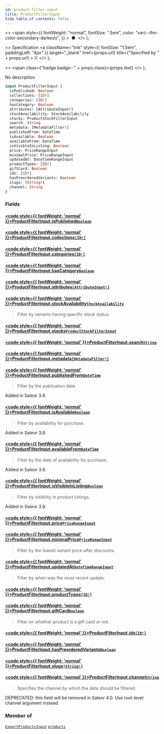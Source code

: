 ```yaml
---
id: product-filter-input
title: ProductFilterInput
hide_table_of_contents: false
---
```


  <>
    <span
      style={{
        fontWeight: "normal",
        fontSize: ".5em",
        color: "var(--ifm-color-secondary-darkest)",
      }}
    >
      &nbsp;●&nbsp;
    </span>
  </>
);

  <>
    Specification
    <a
      className="link"
      style={{ fontSize: "1.5em", paddingLeft: "4px" }}
      target="\_blank"
      href={props.url}
      title={"Specified by " + props.url}
    >
      ⎘
    </a>
  </>
);

  <>
    <span class={"badge badge--" + props.class}>{props.text}</span>
  </>
);

No description

```graphql
input ProductFilterInput {
  isPublished: Boolean
  collections: [ID!]
  categories: [ID!]
  hasCategory: Boolean
  attributes: [AttributeInput!]
  stockAvailability: StockAvailability
  stocks: ProductStockFilterInput
  search: String
  metadata: [MetadataFilter!]
  publishedFrom: DateTime
  isAvailable: Boolean
  availableFrom: DateTime
  isVisibleInListing: Boolean
  price: PriceRangeInput
  minimalPrice: PriceRangeInput
  updatedAt: DateTimeRangeInput
  productTypes: [ID!]
  giftCard: Boolean
  ids: [ID!]
  hasPreorderedVariants: Boolean
  slugs: [String!]
  channel: String
}
```

### Fields

#### [<code style={{ fontWeight: 'normal' }}>ProductFilterInput.<b>isPublished</b></code>](#)<Bullet />[`Boolean`](../../api-reference/scalars/boolean) <Badge class="secondary" text="scalar"/>

>

#### [<code style={{ fontWeight: 'normal' }}>ProductFilterInput.<b>collections</b></code>](#)<Bullet />[`[ID!]`](../../api-reference/scalars/id) <Badge class="secondary" text="list"/> <Badge class="secondary" text="scalar"/>

>

#### [<code style={{ fontWeight: 'normal' }}>ProductFilterInput.<b>categories</b></code>](#)<Bullet />[`[ID!]`](../../api-reference/scalars/id) <Badge class="secondary" text="list"/> <Badge class="secondary" text="scalar"/>

>

#### [<code style={{ fontWeight: 'normal' }}>ProductFilterInput.<b>hasCategory</b></code>](#)<Bullet />[`Boolean`](../../api-reference/scalars/boolean) <Badge class="secondary" text="scalar"/>

>

#### [<code style={{ fontWeight: 'normal' }}>ProductFilterInput.<b>attributes</b></code>](#)<Bullet />[`[AttributeInput!]`](../../api-reference/inputs/attribute-input) <Badge class="secondary" text="list"/> <Badge class="secondary" text="input"/>

>

#### [<code style={{ fontWeight: 'normal' }}>ProductFilterInput.<b>stockAvailability</b></code>](#)<Bullet />[`StockAvailability`](../../api-reference/enums/stock-availability) <Badge class="secondary" text="enum"/>

> Filter by variants having specific stock status.

#### [<code style={{ fontWeight: 'normal' }}>ProductFilterInput.<b>stocks</b></code>](#)<Bullet />[`ProductStockFilterInput`](../../api-reference/inputs/product-stock-filter-input) <Badge class="secondary" text="input"/>

>

#### [<code style={{ fontWeight: 'normal' }}>ProductFilterInput.<b>search</b></code>](#)<Bullet />[`String`](../../api-reference/scalars/string) <Badge class="secondary" text="scalar"/>

>

#### [<code style={{ fontWeight: 'normal' }}>ProductFilterInput.<b>metadata</b></code>](#)<Bullet />[`[MetadataFilter!]`](../../api-reference/inputs/metadata-filter) <Badge class="secondary" text="list"/> <Badge class="secondary" text="input"/>

>

#### [<code style={{ fontWeight: 'normal' }}>ProductFilterInput.<b>publishedFrom</b></code>](#)<Bullet />[`DateTime`](../../api-reference/scalars/date-time) <Badge class="secondary" text="scalar"/>

> Filter by the publication date.

Added in Saleor 3.8.

>

#### [<code style={{ fontWeight: 'normal' }}>ProductFilterInput.<b>isAvailable</b></code>](#)<Bullet />[`Boolean`](../../api-reference/scalars/boolean) <Badge class="secondary" text="scalar"/>

> Filter by availability for purchase.

Added in Saleor 3.8.

>

#### [<code style={{ fontWeight: 'normal' }}>ProductFilterInput.<b>availableFrom</b></code>](#)<Bullet />[`DateTime`](../../api-reference/scalars/date-time) <Badge class="secondary" text="scalar"/>

> Filter by the date of availability for purchase.

Added in Saleor 3.8.

>

#### [<code style={{ fontWeight: 'normal' }}>ProductFilterInput.<b>isVisibleInListing</b></code>](#)<Bullet />[`Boolean`](../../api-reference/scalars/boolean) <Badge class="secondary" text="scalar"/>

> Filter by visibility in product listings.

Added in Saleor 3.8.

>

#### [<code style={{ fontWeight: 'normal' }}>ProductFilterInput.<b>price</b></code>](#)<Bullet />[`PriceRangeInput`](../../api-reference/inputs/price-range-input) <Badge class="secondary" text="input"/>

>

#### [<code style={{ fontWeight: 'normal' }}>ProductFilterInput.<b>minimalPrice</b></code>](#)<Bullet />[`PriceRangeInput`](../../api-reference/inputs/price-range-input) <Badge class="secondary" text="input"/>

> Filter by the lowest variant price after discounts.

#### [<code style={{ fontWeight: 'normal' }}>ProductFilterInput.<b>updatedAt</b></code>](#)<Bullet />[`DateTimeRangeInput`](../../api-reference/inputs/date-time-range-input) <Badge class="secondary" text="input"/>

> Filter by when was the most recent update.

#### [<code style={{ fontWeight: 'normal' }}>ProductFilterInput.<b>productTypes</b></code>](#)<Bullet />[`[ID!]`](../../api-reference/scalars/id) <Badge class="secondary" text="list"/> <Badge class="secondary" text="scalar"/>

>

#### [<code style={{ fontWeight: 'normal' }}>ProductFilterInput.<b>giftCard</b></code>](#)<Bullet />[`Boolean`](../../api-reference/scalars/boolean) <Badge class="secondary" text="scalar"/>

> Filter on whether product is a gift card or not.

#### [<code style={{ fontWeight: 'normal' }}>ProductFilterInput.<b>ids</b></code>](#)<Bullet />[`[ID!]`](../../api-reference/scalars/id) <Badge class="secondary" text="list"/> <Badge class="secondary" text="scalar"/>

>

#### [<code style={{ fontWeight: 'normal' }}>ProductFilterInput.<b>hasPreorderedVariants</b></code>](#)<Bullet />[`Boolean`](../../api-reference/scalars/boolean) <Badge class="secondary" text="scalar"/>

>

#### [<code style={{ fontWeight: 'normal' }}>ProductFilterInput.<b>slugs</b></code>](#)<Bullet />[`[String!]`](../../api-reference/scalars/string) <Badge class="secondary" text="list"/> <Badge class="secondary" text="scalar"/>

>

#### [<code style={{ fontWeight: 'normal' }}>ProductFilterInput.<b>channel</b></code>](#)<Bullet />[`String`](../../api-reference/scalars/string) <Badge class="secondary" text="scalar"/>

> Specifies the channel by which the data should be filtered.

DEPRECATED: this field will be removed in Saleor 4.0. Use root-level channel argument instead.

>

### Member of

[`ExportProductsInput`](../../api-reference/inputs/export-products-input) <Badge class="secondary" text="input"/><Bullet />[`products`](../../api-reference/queries/products) <Badge class="secondary" text="query"/>
